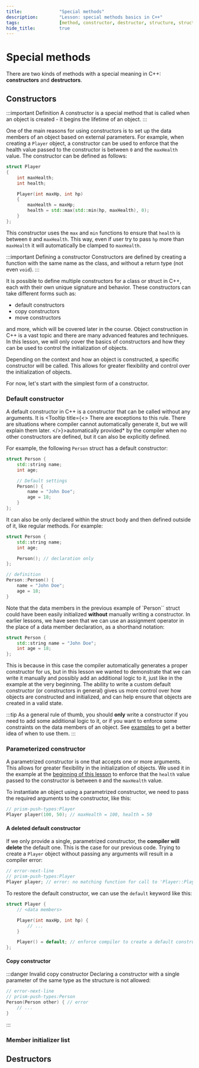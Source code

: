 ```yaml
---
title:				"Special methods"
description:		"Lesson: special methods basics in C++"
tags:				[method, constructor, destructor, structure, struct, class, object-oriented, oop]
hide_title:			true
---
```


<!-- Components -->

<!--  Presets -->

<!-- Codes -->

# Special methods

There are two kinds of methods with a special meaning in C++: **constructors** and **destructors**.

## Constructors

:::important Definition
A constructor is a special method that is called when an object is created - it begins the lifetime of an object.
:::

One of the main reasons for using constructors is to set up the data members of an object based on external parameters.
For example, when creating a `Player` object, a constructor can be used to enforce that the health value passed to the constructor
is between `0` and the `maxHealth` value. The constructor can be defined as follows:

```cpp
struct Player
{
    int maxHealth;
    int health;

    Player(int maxHp, int hp)
	{
		maxHealth = maxHp;
		health = std::max(std::min(hp, maxHealth), 0);
    }
};
```

This constructor uses the `max` and `min` functions to ensure that `health` is between `0` and `maxHealth`.
This way, even if user try to pass `hp` more than `maxHealth` it will automatically be clamped to `maxHealth`.

:::important Defining a constructor
Constructors are defined by creating a function with the same name as the class, and without a return type (not even `void`).
:::

It is possible to define multiple constructors for a class or struct in C++, each with their own unique signature and behavior.
These constructors can take different forms such as:

- default constructors
- copy constructors
- move constructors

and more, which will be covered later in the course. Object construction in C++ is a vast topic and there are many advanced features and techniques.
In this lesson, we will only cover the basics of constructors and how they can be used to control the initialization of objects.

Depending on the context and how an object is constructed, a specific constructor will be called. This allows for greater
flexibility and control over the initialization of objects.

For now, let's start with the simplest form of a constructor.

### Default constructor

A default constructor in C++ is a constructor that can be called without any arguments. It is <Tooltip title={<>
	There are exceptions to this rule.
	There are situations where compiler cannot automatically generate it, but we will explain them later.
</>}>automatically provided\*</Tooltip> by the compiler when no other constructors are defined, but it can also be explicitly defined.

For example, the following `Person` struct has a default constructor:

```cpp title="Defining a default constructor"
struct Person {
    std::string name;
    int age;

	// Default settings
    Person() {
		name = "John Doe";
		age = 18;
	}
};
```

It can also be only declared within the struct body and then defined outside of it, like regular methods. For example:

```cpp title="Defining a constructor outside of the struct"
struct Person {
    std::string name;
    int age;

    Person(); // declaration only
};

// definition
Person::Person() {
    name = "John Doe";
    age = 18;
}
```

Note that the data members in the previous example of `Person`` struct could have been easily initialized **without** manually
writing a constructor. In earlier lessons, we have seen that we can use an assignment operator in the place of a data member declaration,
as a shorthand notation:

```cpp title="Shorthand notation for data member initialization"
struct Person {
	std::string name = "John Doe";
	int age = 18;
};
```

This is because in this case the compiler automatically generates a proper constructor for us, but in this lesson we wanted to demonstrate
that we can write it manually and possibly add an additional logic to it, just like in the example at the very beginning.
The ability to write a custom default constructor (or constructors in general) gives us more control over how objects are constructed and initialized,
and can help ensure that objects are created in a valid state.

:::tip
As a general rule of thumb, you should **only** write a constructor if you need to add some additional logic to it,
or if you want to enforce some constraints on the data members of an object. See [examples](#examples) to get a better idea of when to use them.
:::

### Parameterized constructor

A parametrized constructor is one that accepts one or more arguments. This allows for greater flexibility in the initialization of objects.
We used it in the example at the [beginning of this lesson](#constructors) to enforce that the `health` value passed to the constructor
is between `0` and the `maxHealth` value.

To instantiate an object using a parametrized constructor, we need to pass the required arguments to the constructor, like this:

```cpp
// prism-push-types:Player
Player player(100, 50); // maxHealth = 100, health = 50
```

#### A deleted default constructor

If we only provide a single, parametrized constructor, the **compiler will delete** the default one.
This is the case for our previous code. Trying to create a `Player` object without passing any arguments will result in a compiler error:

```cpp title="Trying to use a deleted default constructor"
// error-next-line
// prism-push-types:Player
Player player; // error: no matching function for call to 'Player::Player()'
```

To restore the default constructor, we can use the `default` keyword like this:

```cpp
struct Player {
	// <data members>

	Player(int maxHp, int hp) {
		// ...
	}

	Player() = default; // enforce compiler to create a default constructor
};
```

#### Copy constructor

:::danger Invalid copy constructor
Declaring a constructor with a single parameter of the same type as the structure is not allowed:

```cpp
// error-next-line
// prism-push-types:Person
Person(Person other) { // error
	// ...
}
```
:::

### Member initializer list


## Destructors